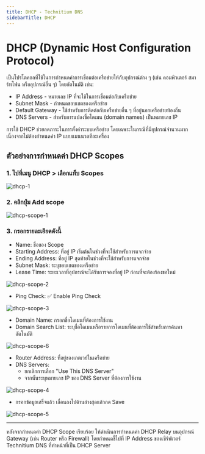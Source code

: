 ```yaml
---
title: DHCP - Technitium DNS
sidebarTitle: DHCP
---
```


# DHCP (Dynamic Host Configuration Protocol)

เป็นโปรโตคอลที่ใช้ในการกำหนดค่าการเชื่อมต่อเครือข่ายให้กับอุปกรณ์ต่าง ๆ (เช่น คอมพิวเตอร์ สมาร์ทโฟน หรืออุปกรณ์อื่น ๆ) โดยอัตโนมัติ เช่น:

- IP Address - หมายเลข IP ที่จะใช้ในการเชื่อมต่อกับเครือข่าย
- Subnet Mask - กำหนดขอบเขตของเครือข่าย
- Default Gateway - ใช้สำหรับการติดต่อกับเครือข่ายอื่น ๆ ที่อยู่นอกเครือข่ายท้องถิ่น
- DNS Servers - สำหรับการแปลงชื่อโดเมน (domain names) เป็นหมายเลข IP

การใช้ DHCP ช่วยลดภาระในการตั้งค่าระบบเครือข่าย โดยเฉพาะในกรณีที่มีอุปกรณ์จำนวนมาก เนื่องจากไม่ต้องกำหนดค่า IP แบบแมนนวลทีละเครื่อง

## ตัวอย่างการกำหนดค่า DHCP Scopes

### 1. ไปที่เมนู DHCP > เลือกแท็บ Scopes

![dhcp-1](/images/technitium-dns/dhcp-1.png)

### 2. คลิกปุ่ม Add scope

![dhcp-scope-1](/images/technitium-dns/dhcp-scope-1.png)

### 3. กรอกรายละเอียดดังนี้

- Name: ชื่อของ Scope
- Starting Address: ที่อยู่ IP เริ่มต้นในช่วงที่จะใช้สำหรับการแจกจ่าย
- Ending Address: ที่อยู่ IP สุดท้ายในช่วงที่จะใช้สำหรับการแจกจ่าย
- Subnet Mask: ระบุขอบเขตของเครือข่าย
- Lease Time: ระยะเวลาที่อุปกรณ์จะได้รับการจองที่อยู่ IP ก่อนที่จะต้องร้องขอใหม่

![dhcp-scope-2](/images/technitium-dns/dhcp-scope-2.png)

- Ping Check: ✅ Enable Ping Check

![dhcp-scope-3](/images/technitium-dns/dhcp-scope-3.png)

- Domain Name: กรอกชื่อโดเมนที่ต้องการใช้งาน
- Domain Search List: ระบุชื่อโดเมนหรือรายการโดเมนที่ต้องการใช้สำหรับการค้นหาอัตโนมัติ

![dhcp-scope-6](/images/technitium-dns/dhcp-scope-6.png)

- Router Address: ที่อยู่ของเกตเวย์ในเครือข่าย
- DNS Servers:
  - ยกเลิกการเลือก "Use This DNS Server"
  - จากนั้นระบุหมายเลข IP ของ DNS Server ที่ต้องการใช้งาน

![dhcp-scope-4](/images/technitium-dns/dhcp-scope-4.png)

- กรอกข้อมูลเสร็จแล้ว เลื่อนลงไปด้านล่างสุดแล้วกด Save

![dhcp-scope-5](/images/technitium-dns/dhcp-scope-5.png)

---

หลังจากกำหนดค่า DHCP Scope เรียบร้อย ให้ดำเนินการกำหนดค่า DHCP Relay บนอุปกรณ์ Gateway (เช่น Router หรือ Firewall) โดยกำหนดชี้ไปที่ IP Address ของเซิร์ฟเวอร์ Technitium DNS ที่ทำหน้าที่เป็น DHCP Server
